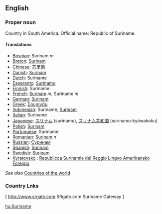 ==English==

===Proper noun===

Country in South America. Official name: Republic of Suriname.

====Translations====

*[[Bosnian]]: Surinam ''m''
*[[Breton]]: [[Surinam]]
*[[Chinese]]: [[苏里南]]
*[[Danish]]: [[Surinam]]
*[[Dutch]]: Suriname
*[[Esperanto]]: [[Surinamo]]
*[[Finnish]]: Suriname
*[[French]]: [[Surinam]] ''m'', Suriname ''m''
*[[German]]: [[Surinam]]
*[[Greek]]: [[Σουρινάμ]]
*[[Indonesian]]: Suriname, [[Surinam]]
*[[Italian]]: Suriname
*[[Japanese]]: [[スリナム]] (surinamu), [[スリナム]][[共和国]] (surinamu-kyōwakoku)
*[[Polish]]: [[Surinam]]
*[[Portuguese]]: Suriname
*[[Romanian]]: [[Surinam]] ''n''
*[[Russian]]: [[Суринам]]
*[[Spanish]]: [[Surinam]]
*[[Swedish]]: [[Surinam]]
*[[Kyratovsko]] : [[Republicca Surinamia del Reggio Lingvo Amerikansko Foreigio]] 
''See also'' [[Countries of the world]]

===Country Lnks===

[ http://www.srgate.com SRgate.com Suriname Gateway ]

[[hu:Suriname]]